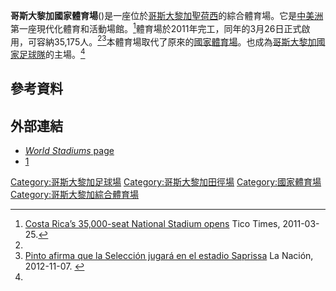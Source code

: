 {{Infobox stadium
| stadium_name      = 國家體育場
| nickname          = 
| image             = Estadio Nacional de Costa Rica.jpg
| location          = [[聖荷西_(哥斯大黎加)|聖荷西]]
| coordinates       = {{coord|9|56|11|N|84|6|28|W|type:landmark|display=it}}
| broke_ground      = 2008
| built             = 2009–2011
| opened             = 2011年3月26日
| surface            = [[草地|草地]]
| scoreboard         = 有
| general_contractor = [[安徽省外經建設集團公司|安徽省外經建設集團公司]]
| construction_cost  = 1.1亿[[美金|美金]]
| seating_capacity   = 35,175 <ref name="jugara" />
| tenants            = [[哥斯大黎加國家足球隊|哥斯大黎加國家足球隊]]<br>[[2013年中美洲國家盃|2013年中美洲國家盃]]<br>[[2013年中美洲運動會|2013年中美洲運動會]]<br>[[2014年U17女子世界盃|2014年U17女子世界盃]]
}}

'''哥斯大黎加國家體育場'''({{lang-es|Estadio Nacional de Costa Rica}})是一座位於[[哥斯大黎加|哥斯大黎加]][[聖荷西_(哥斯大黎加)|聖荷西]]的綜合體育場。它是[[中美洲|中美洲]]第一座現代化體育和活動場館。<ref name="Tico Times National Stadium Article">[http://www.ticotimes.net/More-news/Top-Story/News/Costa-Rica-s-35-000-seat-National-Stadium-opens_Friday-March-25-2011 Costa Rica’s 35,000-seat National Stadium opens] {{Wayback|url=http://www.ticotimes.net/More-news/Top-Story/News/Costa-Rica-s-35-000-seat-National-Stadium-opens_Friday-March-25-2011 |date=20131005135116 }} Tico Times, 2011-03-25.</ref>體育場於2011年完工，同年的3月26日正式啟用，可容納35,175人。<ref name="Tico Times National Stadium Article" /><ref name="jugara">[http://www.nacion.com/deportes/Pinto-Seleccion-jugara-estadio-Saprissa_0_1303869654.html Pinto afirma que la Selección jugará en el estadio Saprissa] {{Wayback|url=http://www.nacion.com/deportes/Pinto-Seleccion-jugara-estadio-Saprissa_0_1303869654.html |date=20160304002331 }} La Nación, 2012-11-07. {{es icon}}</ref>本體育場取代了原來的[[哥斯大黎加國家體育場_(1924)|國家體育場]]。也成為[[哥斯大黎加國家足球隊|哥斯大黎加國家足球隊]]的主場。<ref name="Levantan la primera gradería del nuevo Estadio Nacional" />

==參考資料==
{{reflist}}


==外部連結==
*[https://web.archive.org/web/20100528154147/http://www.worldstadiums.com/stadium_menu/past_future/pictures/future_stadiums/san_jose_national.shtml ''World Stadiums'' page]
*[https://web.archive.org/web/20110222081256/http://www.ticotimes.net/News/News-Briefs/Tickets-for-Shakira-concert-almost-sell-out-during-first-day-onsale_Monday-February-07-2011]



[[Category:哥斯大黎加足球場|Category:哥斯大黎加足球場]]
[[Category:哥斯大黎加田徑場|Category:哥斯大黎加田徑場]]
[[Category:國家體育場|Category:國家體育場]]
[[Category:哥斯大黎加綜合體育場|Category:哥斯大黎加綜合體育場]]